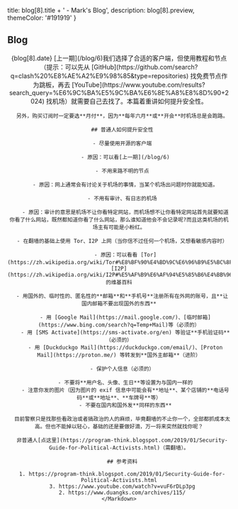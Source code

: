 
  title: blog[8].title + ' - Mark\'s Blog',
  description: blog[8].preview,
  themeColor: '#191919'
}

<div className='h'>
  <h2>Blog</h2>
  <Content>
    <Header id={8} type='blog' alt={blog[8].header} />
    <Title id={8} type='blog'>{blog[8].title}</Title>
    <Date>{blog[8].date}</Date>
    <Markdown>
      [上一期](/blog/6)我们选择了合适的客户端，但使用教程和节点（提示：可以先从 [GitHub](https://github.com/search?q=clash%20%E8%AE%A2%E9%98%85&type=repositories) 找免费节点作为跳板，再去 [YouTube](https://www.youtube.com/results?search_query=%E6%9C%BA%E5%9C%BA%E6%8E%A8%E8%8D%90+2024) 找机场）就需要自己去找了。本篇着重讲如何提升安全性。

      另外，购买订阅时一定要选**月付**，因为**每年六月**或**开会**时机场总是会跑路。

      ## 普通人如何提升安全性

      - 尽量使用开源的客户端
        
        - 原因：可以看[上一期](/blog/6)

      - 不用来路不明的节点

        - 原因：网上通常会有讨论关于机场的事情，当某个机场出问题时你就能知道。

      - 不用有审计、有日志的机场

        - 原因：审计的意思是机场不让你看特定网站，而机场想不让你看特定网站首先就要知道你看了什么网站，既然都知道你看了什么网站，那么谁知道他会不会记录呢?而且这类机场的机场主有可能是小粉红。

      - 在翻墙的基础上使用 Tor、I2P 上网（当你信不过任何一个机场，又想看敏感内容时）

        - 原因：可以看看 [Tor](https://zh.wikipedia.org/wiki/Tor#%E8%BF%90%E4%BD%9C%E6%96%B9%E5%BC%8F)、[I2P](https://zh.wikipedia.org/wiki/I2P#%E5%AF%B9%E6%AF%94%E5%85%B6%E4%BB%96%E7%9A%84%E5%8C%BF%E5%90%8D%E7%BD%91%E7%BB%9C) 的维基百科

      - 用国外的、临时性的、匿名性的**邮箱**和**手机号**注册所有在外网的账号，且**让国内邮箱不要出现国外的东西**

        - 用 [Google Mail](https://mail.google.com/)、[临时邮箱](https://www.bing.com/search?q=Temp+Mail)等（必须的）
        - 用 [SMS Activate](https://sms-activate.org/en) 等验证**手机验证码**（必须的）
        - 用 [Duckduckgo Mail](https://duckduckgo.com/email/)、[Proton Mail](https://proton.me/) 等转发到**国外主邮箱**（进阶）

      - 保护个人信息（必须的）

        - 不要将**用户名、头像、生日**等设置为与国内一样的
        - 注意你发的图片（因为图片的 exif 信息中可能会有**地址**、某个店铺的**电话号码**或**地址**、**车牌号**等）
        - 不要在国内和国外发**同样的东西**

      目前警察只是找那些看政治或者搞政治的人的麻烦，毕竟翻墙的不止你一个，全部都抓成本太高。但也不能掉以轻心，基础的还是要做好滴，万一将来突然就找你呢？

      非普通人[点这里](https://program-think.blogspot.com/2019/01/Security-Guide-for-Political-Activists.html)（需翻墙）。

      ## 参考资料

      1. https://program-think.blogspot.com/2019/01/Security-Guide-for-Political-Activists.html
      3. https://www.youtube.com/watch?v=vuF6rDLp3pg
      2. https://www.duangks.com/archives/115/
    </Markdown>
  </Content>
</div>
